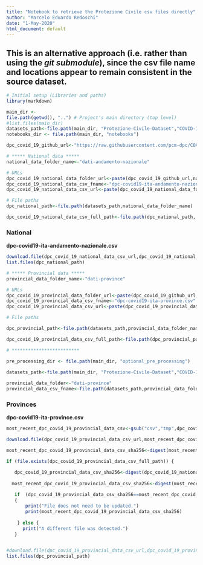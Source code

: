 ```yaml
---
title: "Notebook to retrieve the Protezione Civile csv files directly"
author: "Marcelo Eduardo Redoschi"
date: "1-May-2020"
html_document: default
---
```


## This is an alternative approach (i.e. rather than using the *git submodule*), since the csv file name and locations appear to remain consistent in the source dataset. 

```r
# Initial setup (Libraries and paths)
library(markdown)

main_dir <-
file.path(getwd(), "..") # Project's main directory (top level)
#list.files(main_dir)
datasets_path<-file.path(main_dir, "Protezione-Civile-Dataset","COVID-19") 
notebooks_dir <- file.path(main_dir, "notebooks")

dpc_covid_19_github_url<-"https://raw.githubusercontent.com/pcm-dpc/COVID-19/master"

```

```r

# ***** National data *****
national_data_folder_name<-"dati-andamento-nazionale"

# URLs
dpc_covid_19_national_data_folder_url<-paste(dpc_covid_19_github_url,national_data_folder_name,sep="/")
dpc_covid_19_national_data_csv_fname<-"dpc-covid19-ita-andamento-nazionale.csv"
dpc_covid_19_national_data_csv_url<-paste(dpc_covid_19_national_data_folder_url,dpc_covid_19_national_data_csv_fname,sep="/")

# File paths 
dpc_national_path<-file.path(datasets_path,national_data_folder_name)

dpc_covid_19_national_data_csv_full_path<-file.path(dpc_national_path, dpc_covid_19_national_data_csv_fname)

```

### National 
**dpc-covid19-ita-andamento-nazionale.csv**
```r

download.file(dpc_covid_19_national_data_csv_url,dpc_covid_19_national_data_csv_full_path)
list.files(dpc_national_path)
```

```r
# ***** Provincial data *****
provincial_data_folder_name<-"dati-province"

# URLs
dpc_covid_19_provincial_data_folder_url<-paste(dpc_covid_19_github_url,provincial_data_folder_name,sep="/")
dpc_covid_19_provincial_data_csv_fname<-"dpc-covid19-ita-province.csv"
dpc_covid_19_provincial_data_csv_url<-paste(dpc_covid_19_provincial_data_folder_url,dpc_covid_19_provincial_data_csv_fname,sep="/")

# File paths 

dpc_provincial_path<-file.path(datasets_path,provincial_data_folder_name)

dpc_covid_19_provincial_data_csv_full_path<-file.path(dpc_provincial_path, dpc_covid_19_provincial_data_csv_fname)

# *************************

pre_processing_dir <- file.path(main_dir, "optional_pre_processing")

datasets_path<-file.path(main_dir, "Protezione-Civile-Dataset","COVID-19") 
 
provincial_data_folder<-"dati-province"
provincial_data_csv_fname<-file.path(datasets_path,provincial_data_folder)

```

### Provinces 
**dpc-covid19-ita-province.csv**
```r

most_recent_dpc_covid_19_provincial_data_csv<-gsub("csv","tmp",dpc_covid_19_national_data_csv_full_path)

download.file(dpc_covid_19_provincial_data_csv_url,most_recent_dpc_covid_19_provincial_data_csv)

most_recent_dpc_covid_19_provincial_data_csv_sha256<-digest(most_recent_dpc_covid_19_provincial_data_csv, algo="sha256", file = TRUE)

if (file.exists(dpc_covid_19_provincial_data_csv_full_path)) {

   dpc_covid_19_provincial_data_csv_sha256<-digest(dpc_covid_19_national_data_csv_full_path, algo="sha256", file = TRUE)
   
  most_recent_dpc_covid_19_provincial_data_csv_sha256<-digest(most_recent_dpc_covid_19_provincial_data_csv, algo="sha256", file = TRUE)
  
   if  (dpc_covid_19_provincial_data_csv_sha256==most_recent_dpc_covid_19_provincial_data_csv_sha256) 
   { 
       print("File does not need to be updated.")
       print(most_recent_dpc_covid_19_provincial_data_csv_sha256)  
        
    } else { 
      print("A different file was detected.")
   }
   

#download.file(dpc_covid_19_provincial_data_csv_url,dpc_covid_19_provincial_data_csv_full_path)
list.files(dpc_provincial_path)
```